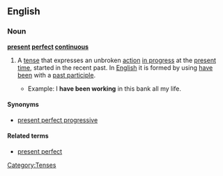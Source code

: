 ==English==
{{wikipedia}}
===Noun===
'''[[present]] [[perfect]] [[continuous]]'''

# {{grammar}} A [[tense]] that expresses an unbroken [[action]] [[in progress]] at the [[present]] [[time]], started in the recent past. In [[English]] it is formed by using [[have]] [[been]] with a [[past participle]].
#*Example: I '''have been working''' in this bank all my life.

====Synonyms====
*[[present perfect progressive]]

====Related terms====
*[[present perfect]]

[[Category:Tenses]]